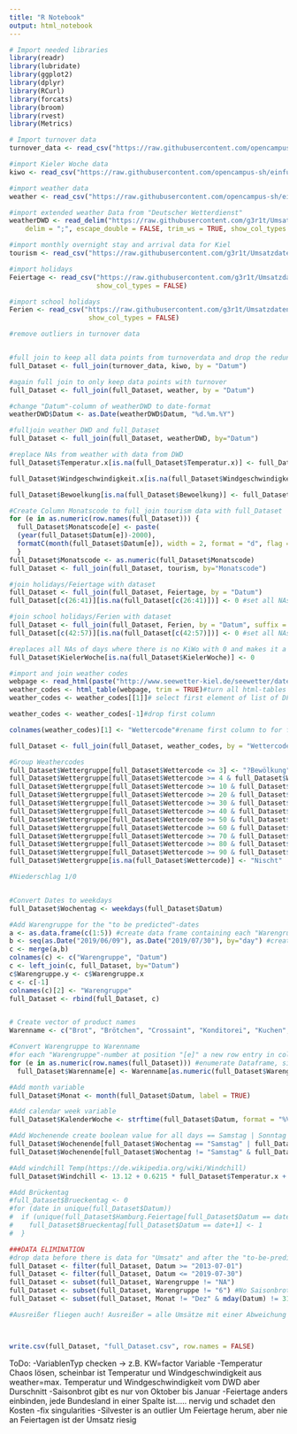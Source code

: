 ```yaml
---
title: "R Notebook"
output: html_notebook
---
```


```r
# Import needed libraries
library(readr)
library(lubridate)
library(ggplot2)
library(dplyr)
library(RCurl)
library(forcats)
library(broom)
library(rvest)
library(Metrics)

# Import turnover data
turnover_data <- read_csv("https://raw.githubusercontent.com/opencampus-sh/einfuehrung-in-data-science-und-ml/main/umsatzdaten_gekuerzt.csv", show_col_types = FALSE)

#import Kieler Woche data
kiwo <- read_csv("https://raw.githubusercontent.com/opencampus-sh/einfuehrung-in-data-science-und-ml/main/kiwo.csv", show_col_types = FALSE)

#import weather data
weather <- read_csv("https://raw.githubusercontent.com/opencampus-sh/einfuehrung-in-data-science-und-ml/main/wetter.csv", show_col_types = FALSE)

#import extended weather Data from "Deutscher Wetterdienst"
weatherDWD <- read_delim("https://raw.githubusercontent.com/g3r1t/Umsatzdaten_Dump/main/Klimadaten-DWD-20130701-20191231.csv", 
    delim = ";", escape_double = FALSE, trim_ws = TRUE, show_col_types = FALSE)

#import monthly overnight stay and arrival data for Kiel
tourism <- read_csv("https://raw.githubusercontent.com/g3r1t/Umsatzdaten_Dump/main/Ankuenfte%20und%20Uebernachtungen.csv", show_col_types = FALSE)

#import holidays
Feiertage <- read_csv("https://raw.githubusercontent.com/g3r1t/Umsatzdaten_Dump/main/Feiertage.csv", 
                      show_col_types = FALSE)

#import school holidays
Ferien <- read_csv("https://raw.githubusercontent.com/g3r1t/Umsatzdaten_Dump/main/Ferien.csv", 
                    show_col_types = FALSE)

#remove outliers in turnover data


#full join to keep all data points from turnoverdata and drop the redundant ones from kiwo
full_Dataset <- full_join(turnover_data, kiwo, by = "Datum")

#again full join to only keep data points with turnover
full_Dataset <- full_join(full_Dataset, weather, by = "Datum")

#change "Datum"-column of weatherDWD to date-format
weatherDWD$Datum <- as.Date(weatherDWD$Datum, "%d.%m.%Y")

#fulljoin weather DWD and full_Dataset
full_Dataset <- full_join(full_Dataset, weatherDWD, by="Datum")

#replace NAs from weather with data from DWD
full_Dataset$Temperatur.x[is.na(full_Dataset$Temperatur.x)] <- full_Dataset$Temperatur.y[is.na(full_Dataset$Temperatur.x)]

full_Dataset$Windgeschwindigkeit.x[is.na(full_Dataset$Windgeschwindigkeit.x)] <- full_Dataset$Windgeschwindigkeit.y[is.na(full_Dataset$Windgeschwindigkeit.x)]

full_Dataset$Bewoelkung[is.na(full_Dataset$Bewoelkung)] <- full_Dataset$Bedeckungsgrad[is.na(full_Dataset$Bewoelkung)]

#Create Column Monatscode to full_join tourism data with full_Dataset
for (e in as.numeric(row.names(full_Dataset))) {
  full_Dataset$Monatscode[e] <- paste(
  (year(full_Dataset$Datum[e])-2000),
  formatC(month(full_Dataset$Datum[e]), width = 2, format = "d", flag = "0"), sep = "")
  }
full_Dataset$Monatscode <- as.numeric(full_Dataset$Monatscode)
full_Dataset <- full_join(full_Dataset, tourism, by="Monatscode")

#join holidays/Feiertage with dataset
full_Dataset <- full_join(full_Dataset, Feiertage, by = "Datum")
full_Dataset[c(26:41)][is.na(full_Dataset[c(26:41)])] <- 0 #set all NAs to zero for boolean variable

#join school holidays/Ferien with dataset
full_Dataset <- full_join(full_Dataset, Ferien, by = "Datum", suffix = c(".Feiertage", ".Ferien"))
full_Dataset[c(42:57)][is.na(full_Dataset[c(42:57)])] <- 0 #set all NAs to zero for boolean variable

#replaces all NAs of days where there is no KiWo with 0 and makes it a categorical boolean variable
full_Dataset$KielerWoche[is.na(full_Dataset$KielerWoche)] <- 0
```


```r
#import and join weather codes
webpage <- read_html(paste("http://www.seewetter-kiel.de/seewetter/daten_symbole.htm")) #read html page
weather_codes <- html_table(webpage, trim = TRUE)#turn all html-tables into a list of table-DFs
weather_codes <- weather_codes[[1]]# select first element of list of DFs

weather_codes <- weather_codes[-1]#drop first column

colnames(weather_codes)[1] <- "Wettercode"#rename first column to for full_join with full_Dataset

full_Dataset <- full_join(full_Dataset, weather_codes, by = "Wettercode")

#Group Weathercodes
full_Dataset$Wettergruppe[full_Dataset$Wettercode <= 3] <- "?Bewölkung"
full_Dataset$Wettergruppe[full_Dataset$Wettercode >= 4 & full_Dataset$Wettercode <= 9] <- "Dunst, Rauch, Staub oder Sand"
full_Dataset$Wettergruppe[full_Dataset$Wettercode >= 10 & full_Dataset$Wettercode <= 19] <- "Trockenereignisse"
full_Dataset$Wettergruppe[full_Dataset$Wettercode >= 20 & full_Dataset$Wettercode <= 29] <- "Ereignisse der letzten Stunde, aber nicht zur Beobachtungszeit"
full_Dataset$Wettergruppe[full_Dataset$Wettercode >= 30 & full_Dataset$Wettercode <= 39] <- "Staubsturm, Sandsturm, Schneefegen oder -treiben"
full_Dataset$Wettergruppe[full_Dataset$Wettercode >= 40 & full_Dataset$Wettercode <= 49] <- "Nebel oder Eisnebel"
full_Dataset$Wettergruppe[full_Dataset$Wettercode >= 50 & full_Dataset$Wettercode <= 59] <- "Sprühregen"
full_Dataset$Wettergruppe[full_Dataset$Wettercode >= 60 & full_Dataset$Wettercode <= 69] <- "Regen"
full_Dataset$Wettergruppe[full_Dataset$Wettercode >= 70 & full_Dataset$Wettercode <= 79] <- "Schnee"
full_Dataset$Wettergruppe[full_Dataset$Wettercode >= 80 & full_Dataset$Wettercode <= 89] <- "Schauer"
full_Dataset$Wettergruppe[full_Dataset$Wettercode >= 90 & full_Dataset$Wettercode <= 99] <- "Gewitter"
full_Dataset$Wettergruppe[is.na(full_Dataset$Wettercode)] <- "Nischt"

#Niederschlag 1/0


#Convert Dates to weekdays
full_Dataset$Wochentag <- weekdays(full_Dataset$Datum)

#Add Warengruppe for the "to be predicted"-dates
a <- as.data.frame(c(1:5)) #create data frame containing each "Warengruppe"-number
b <- seq(as.Date("2019/06/09"), as.Date("2019/07/30"), by="day") #create data frame of "to-be-predicted" time period
c <- merge(a,b)
colnames(c) <- c("Warengruppe", "Datum")
c <- left_join(c, full_Dataset, by="Datum")
c$Warengruppe.y <- c$Warengruppe.x
c <- c[-1]
colnames(c)[2] <- "Warengruppe"
full_Dataset <- rbind(full_Dataset, c)


# Create vector of product names
Warenname <- c("Brot", "Brötchen", "Crossaint", "Konditorei", "Kuchen", "Saisonbrot")

#Convert Warengruppe to Warenname
#for each "Warengruppe"-number at position "[e]" a new row entry in column "Warenname" is created. This works bcs the index of the "Warengruppenname" in the vector corresponds with the number of "Warengruppe".
for (e in as.numeric(row.names(full_Dataset))) #enumerate Dataframe, since row.names returns a string
  full_Dataset$Warenname[e] <- Warenname[as.numeric(full_Dataset$Warengruppe[e])]

#Add month variable
full_Dataset$Monat <- month(full_Dataset$Datum, label = TRUE)

#Add calendar week variable
full_Dataset$KalenderWoche <- strftime(full_Dataset$Datum, format = "%V")

#Add Wochenende create boolean value for all days == Samstag | Sonntag and for all day != Samstag & Sonntag
full_Dataset$Wochenende[full_Dataset$Wochentag == "Samstag" | full_Dataset$Wochentag == "Sonntag"] <- 1
full_Dataset$Wochenende[full_Dataset$Wochentag != "Samstag" & full_Dataset$Wochentag != "Sonntag"] <- 0

#Add windchill Temp(https://de.wikipedia.org/wiki/Windchill)
full_Dataset$Windchill <- 13.12 + 0.6215 * full_Dataset$Temperatur.x + (0.3965 * full_Dataset$Temperatur.x - 11.37) * ((full_Dataset$Windgeschwindigkeit.x*3600)/1000)**0.16

#Add Brückentag
#full_Dataset$Brueckentag <- 0
#for (date in unique(full_Dataset$Datum))
#  if (unique(full_Dataset$Hamburg.Feiertage[full_Dataset$Datum == date] == 1)) {
#    full_Dataset$Brueckentag[full_Dataset$Datum == date+1] <- 1
#  }

###DATA ELIMINATION
#drop data before there is data for "Umsatz" and after the "to-be-predicted time period
full_Dataset <- filter(full_Dataset, Datum >= "2013-07-01")
full_Dataset <- filter(full_Dataset, Datum <= "2019-07-30")
full_Dataset <- subset(full_Dataset, Warengruppe != "NA")
full_Dataset <- subset(full_Dataset, Warengruppe != "6") #No Saisonbrot in the predicted period
full_Dataset <- subset(full_Dataset, Monat != "Dez" & mday(Datum) != 31) #Silvester fliegt aber mal sowas von raus

#Ausreißer fliegen auch! Ausreißer = alle Umsätze mit einer Abweichung > 3 SD



write.csv(full_Dataset, "full_Dataset.csv", row.names = FALSE)
```


ToDo:
-VariablenTyp checken -> z.B. KW=factor Variable
-Temperatur Chaos lösen, scheinbar ist Temperatur und Windgeschwindigkeit aus weather=max. Temperatur und Windgeschwindigkeit vom DWD aber Durschnitt
-Saisonbrot gibt es nur von Oktober bis Januar
-Feiertage anders einbinden, jede Bundesland in einer Spalte ist..... nervig und schadet den Kosten
-fix singularities
-Silvester is an outlier
Um Feiertage herum, aber nie an Feiertagen ist der Umsatz riesig